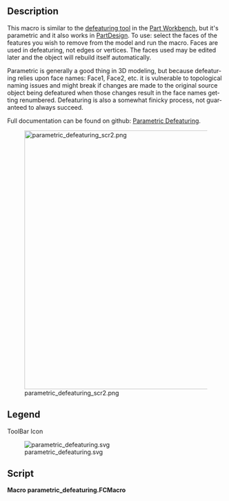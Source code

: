 <languages/>

<div lang="en" dir="ltr" class="mw-content-ltr">
{{Macro
|Name=Macro Parametric Defeaturing
|Icon=parametric_defeaturing.svg
|Description=This macro is similar to the [[Part_Defeaturing|defeaturing tool]] in the [[Part_Workbench|Part Workbench]], but it's parametric and it also works in [[PartDesign_Workbench|PartDesign]]. To use: select the faces of the features you wish to remove from the model and run the macro. Faces are used in defeaturing, not edges or vertices. The faces used may be edited later and the object will rebuild itself automatically.<br/>
</div>

<div lang="en" dir="ltr" class="mw-content-ltr">
Parametric is generally a good thing in 3D modeling, but because defeaturing relies upon face names: Face1, Face2, etc. it is vulnerable to topological naming issues and might break if changes are made to the original source object being defeatured when those changes result in the face names getting renumbered. Defeaturing is also a somewhat finicky process, not guaranteed to always succeed.<br/>
</div>

<div lang="en" dir="ltr" class="mw-content-ltr">
Full documentation can be found on github: [https://github.com/mwganson/parametric_defeaturing Parametric Defeaturing].<br/>
</div>

<div lang="en" dir="ltr" class="mw-content-ltr">
|Author=TheMarkster
|Version=0.2021.10.10.rev2
|Date=2021-10-10.rev2
|FCVersion=python 3 versions
|Download=[https://wiki.freecad.org/File:parametric_defeaturing.svg ToolBar Icon]
|Links=[https://github.com/mwganson/parametric_defeaturing Full Documentation on Github]
}}
</div>

<div lang="en" dir="ltr" class="mw-content-ltr">
== Description ==
</div>

<div lang="en" dir="ltr" class="mw-content-ltr">
This macro is similar to the [[Part_Defeaturing|defeaturing tool]] in the [[Part_Workbench|Part Workbench]], but it's parametric and it also works in [[PartDesign_Workbench|PartDesign]]. To use: select the faces of the features you wish to remove from the model and run the macro. Faces are used in defeaturing, not edges or vertices. The faces used may be edited later and the object will rebuild itself automatically.
</div>

<div lang="en" dir="ltr" class="mw-content-ltr">
Parametric is generally a good thing in 3D modeling, but because defeaturing relies upon face names: Face1, Face2, etc. it is vulnerable to topological naming issues and might break if changes are made to the original source object being defeatured when those changes result in the face names getting renumbered. Defeaturing is also a somewhat finicky process, not guaranteed to always succeed.
</div>

<div lang="en" dir="ltr" class="mw-content-ltr">
Full documentation can be found on github: [https://github.com/mwganson/parametric_defeaturing Parametric Defeaturing].
</div>

[[File:parametric_defeaturing_scr2.png|600px]]
<div lang="en" dir="ltr" class="mw-content-ltr">
{{Caption|Macro Parametric Defeaturing screenshot‎}}
</div>

<div lang="en" dir="ltr" class="mw-content-ltr">
== Legend ==
</div>

{{Codeextralink|https://gist.github.com/mwganson/0d55a5c51b1d6ff488b7a2f62bf50656/raw/140e9118deb955981a1ea499778cbf2521818e40/parametric_defeaturing.FCMacro|parametric_defeaturing.FCMacro}}

<div lang="en" dir="ltr" class="mw-content-ltr">
ToolBar Icon
</div>
[[Image:parametric_defeaturing.svg]]

<div lang="en" dir="ltr" class="mw-content-ltr">
== Script ==
</div>

'''Macro parametric_defeaturing.FCMacro'''

{{CodeDownload|https://gist.github.com/mwganson/0d55a5c51b1d6ff488b7a2f62bf50656|parametric_defeaturing.FCMacro}}